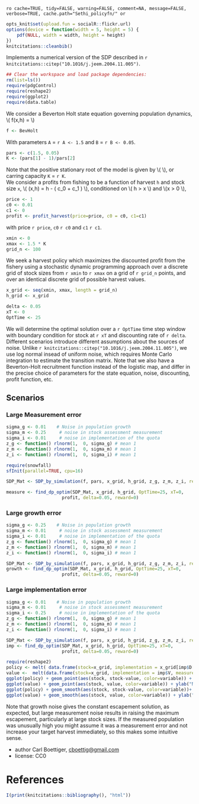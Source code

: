 `ro cache=TRUE, tidy=FALSE, warning=FALSE, comment=NA, message=FALSE, verbose=TRUE, cache.path="Sethi_policyfn/" or`

``` r
opts_knit$set(upload.fun = socialR::flickr.url)
options(device = function(width = 5, height = 5) {
    pdf(NULL, width = width, height = height)
})
knitcitations::cleanbib()
````

Implements a numerical version of the SDP described in `r knitcitations::citep("10.1016/j.jeem.2004.11.005")`.


``` r
## Clear the workspace and load package dependencies: 
rm(list=ls())   
require(pdgControl)
require(reshape2)
require(ggplot2)
require(data.table)
````

We consider a Beverton Holt state equation governing population dynamics, \\( f(x,h) = \frac{A x}{1 + B x} \\)


``` r
f <- BevHolt
````

With parameters `A` = `r A <- 1.5` and `B` = `r B <- 0.05`.

``` r
pars <- c(1.5, 0.05)
K <- (pars[1] - 1)/pars[2]
````

Note that the positive stationary root of the model is given by \\( \frac{A-1}{B} \\), or carring capacity `K` = `r K`.  
We consider a profits from fishing to be a function of harvest `h` and stock size `x`,  \\( \Pi(x,h) = h - \left( c_0  + c_1 \frac{h}{x} \right) \frac{h}{x} \\), conditioned on \\( h > x \\) and \\(x > 0 \\),

``` r
price <- 1
c0 <- 0.01
c1 <- 0
profit <- profit_harvest(price=price, c0 = c0, c1=c1) 
````

with price `r price`, `c0` `r c0` and `c1` `r c1`. 


``` r
xmin <- 0
xmax <- 1.5 * K
grid_n <- 100
````

We seek a harvest policy which maximizes the discounted profit from the fishery using a stochastic dynamic programming approach over a discrete grid of stock sizes from `r xmin` to `r xmax` on a grid of `r grid_n` points, and over an identical discrete grid of possible harvest values.  


``` r
x_grid <- seq(xmin, xmax, length = grid_n)  
h_grid <- x_grid  
````


``` r
delta <- 0.05
xT <- 0
OptTime <- 25
````

We will determine the optimal solution over a `r OptTime` time step window with boundary condition for stock at `r xT` and discounting rate of `r delta`.  Different scenarios introduce different assumptions about the sources of noise.  Unlike `r knitcitations::citep("10.1016/j.jeem.2004.11.005")`, we use log normal insead of uniform noise, which requires Monte Carlo integration to estimate the transition matrix.  Note that we also have a Beverton-Holt recruitment function instead of the logistic map, and differ in the precise choice of parameters for the state equation, noise, discounting, profit function, etc.  




## Scenarios

### Large Measurement error

``` r
sigma_g <- 0.01    # Noise in population growth
sigma_m <- 0.25     # noise in stock assessment measurement
sigma_i <- 0.01     # noise in implementation of the quota
z_g <- function() rlnorm(1,  0, sigma_g) # mean 1
z_m <- function() rlnorm(1,  0, sigma_m) # mean 1
z_i <- function() rlnorm(1,  0, sigma_i) # mean 1
````

``` r
require(snowfall) 
sfInit(parallel=TRUE, cpu=16)
```

``` r
SDP_Mat <- SDP_by_simulation(f, pars, x_grid, h_grid, z_g, z_m, z_i, reps=19999)
````



``` r
measure <- find_dp_optim(SDP_Mat, x_grid, h_grid, OptTime=25, xT=0, 
                     profit, delta=0.05, reward=0)
````

### Large growth error

``` r
sigma_g <- 0.25    # Noise in population growth
sigma_m <- 0.01     # noise in stock assessment measurement
sigma_i <- 0.01     # noise in implementation of the quota
z_g <- function() rlnorm(1,  0, sigma_g) # mean 1
z_m <- function() rlnorm(1,  0, sigma_m) # mean 1
z_i <- function() rlnorm(1,  0, sigma_i) # mean 1
````

``` r
SDP_Mat <- SDP_by_simulation(f, pars, x_grid, h_grid, z_g, z_m, z_i, reps=19999)
growth <- find_dp_optim(SDP_Mat, x_grid, h_grid, OptTime=25, xT=0, 
                     profit, delta=0.05, reward=0)
```

### Large implementation error

``` r
sigma_g <- 0.01    # Noise in population growth
sigma_m <- 0.01     # noise in stock assessment measurement
sigma_i <- 0.25     # noise in implementation of the quota
z_g <- function() rlnorm(1,  0, sigma_g) # mean 1
z_m <- function() rlnorm(1,  0, sigma_m) # mean 1
z_i <- function() rlnorm(1,  0, sigma_i) # mean 1
````

``` r
SDP_Mat <- SDP_by_simulation(f, pars, x_grid, h_grid, z_g, z_m, z_i, reps=19999)
imp <- find_dp_optim(SDP_Mat, x_grid, h_grid, OptTime=25, xT=0, 
                     profit, delta=0.05, reward=0)
```


``` r
require(reshape2)
policy <- melt( data.frame(stock=x_grid, implementation = x_grid[imp$D[,1]], measurement = x_grid[measure$D[,1]], growth = x_grid[growth$D[,1]]), id="stock")
value <-  melt(data.frame(stock=x_grid, implementation = imp$V, measurement = measure$V, growth = growth$V), id="stock")
ggplot(policy) + geom_point(aes(stock, stock-value, color=variable)) + ylab("escapement") 
ggplot(value) + geom_point(aes(stock, value, color=variable)) + ylab("Net Present Value")
ggplot(policy) + geom_smooth(aes(stock, stock-value, color=variable))+ ylab("escapement") 
ggplot(value) + geom_smooth(aes(stock, value, color=variable)) + ylab("Net Present Value")
````

Note that growth noise gives the constant escapement solution, as expected, but large measurement noise results in raising the maximum escapement, particularly at large stock sizes.  If the measured population was unusually high you might assume it was a measurement error and not increase your target harvest immediately, so this makes some intuitive sense.  


 * author Carl Boettiger, <cboettig@gmail.com>
 * license: CC0


# References

``` r
I(print(knitcitations::bibliography(), "html"))
````
